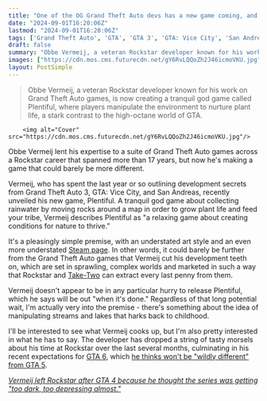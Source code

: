 ```yaml
---
title: "One of the OG Grand Theft Auto devs has a new game coming, and it's basically the exact opposite of GTA's violent open-world"
date: "2024-09-01T16:20:06Z"
lastmod: "2024-09-01T16:20:06Z"
tags: ['Grand Theft Auto', 'GTA', 'GTA 3', 'GTA: Vice City', 'San Andreas', 'God Game', 'Simulation', 'Indie Game', 'Steam', 'Rockstar Games', 'Take-Two Interactive']
draft: false
summary: "Obbe Vermeij, a veteran Rockstar developer known for his work on Grand Theft Auto games, is now creating a tranquil god game called Plentiful, where players manipulate the environment to nurture plant life, a stark contrast to the high-octane world of GTA."
images: ["https://cdn.mos.cms.futurecdn.net/gY6RvLQQoZh2J46icmoVKU.jpg"]
layout: PostSimple
---
```

> Obbe Vermeij, a veteran Rockstar developer known for his work on Grand Theft Auto games, is now creating a tranquil god game called Plentiful, where players manipulate the environment to nurture plant life, a stark contrast to the high-octane world of GTA.


        <img alt="Cover" src="https://cdn.mos.cms.futurecdn.net/gY6RvLQQoZh2J46icmoVKU.jpg"/>
        
Obbe Vermeij lent his expertise to a suite of Grand Theft Auto games across a Rockstar career that spanned more than 17 years, but now he's making a game that could barely be more different.

Vermeij, who has spent the last year or so outlining development secrets from Grand Theft Auto 3, GTA: Vice City, and San Andreas, recently unveiled his new game, Plentiful. A tranquil god game about collecting rainwater by moving rocks around a map in order to grow plant life and feed your tribe, Vermeij describes Plentiful as "a relaxing game about creating conditions for nature to thrive."

It's a pleasingly simple premise, with an understated art style and an even more understated [Steam page](https://store.steampowered.com/app/3044790/Plentiful/). In other words, it could barely be further from the Grand Theft Auto games that Vermeij cut his development teeth on, which are set in sprawling, complex worlds and marketed in such a way that Rockstar and [Take-Two](https://www.gamesradar.com/tag/take-two-interactive/) can extract every last penny from them.

Vermeij doesn't appear to be in any particular hurry to release Plentiful, which he says will be out "when it's done." Regardless of that long potential wait, I'm actually very into the premise - there's something about the idea of manipulating streams and lakes that harks back to childhood.

I'll be interested to see what Vermeij cooks up, but I'm also pretty interested in what he has to say. The developer has dropped a string of tasty morsels about his time at Rockstar over the last several months, culminating in his recent expectations for [GTA 6](https://www.gamesradar.com/gta-6-guide/), which [he thinks won't be "wildly different" from GTA 5](https://www.gamesradar.com/games/grand-theft-auto/gta-6-wont-be-wildly-different-from-gta-5-former-rockstar-dev-predicts-i-think-maybe-people-might-be-a-little-disappointed-on-the-first-day/).

[<em>Vermeij left Rockstar after GTA 4 because he thought the series was getting "too dark, too depressing almost."</em>](https://www.gamesradar.com/games/grand-theft-auto/gta-4-tech-lead-left-rockstar-because-he-thought-the-series-was-getting-too-dark-too-depressing-almost/?utm_source=twitter.com&utm_content=gamesradar&utm_medium=social&utm_campaign=socialflow)
        